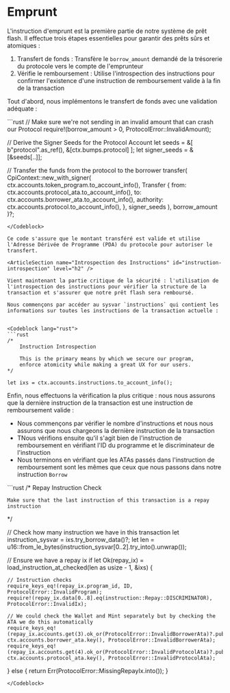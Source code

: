 # Emprunt

L'instruction d'emprunt est la première partie de notre système de prêt flash. Il effectue trois étapes essentielles pour garantir des prêts sûrs et atomiques :
1. Transfert de fonds : Transfère le `borrow_amount` demandé de la trésorerie du protocole vers le compte de l'emprunteur
2. Vérifie le remboursement : Utilise l'introspection des instructions pour confirmer l'existence d'une instruction de remboursement valide à la fin de la transaction

<ArticleSection name="Transfert de fonds" id="fund-transfer" level="h2" />

Tout d'abord, nous implémentons le transfert de fonds avec une validation adéquate :

<Codeblock lang="rust">
```rust
// Make sure we're not sending in an invalid amount that can crash our Protocol
require!(borrow_amount > 0, ProtocolError::InvalidAmount);

// Derive the Signer Seeds for the Protocol Account
let seeds = &[
    b"protocol".as_ref(),
    &[ctx.bumps.protocol]
];
let signer_seeds = &[&seeds[..]];

// Transfer the funds from the protocol to the borrower
transfer(
    CpiContext::new_with_signer(
        ctx.accounts.token_program.to_account_info(), 
        Transfer {
            from: ctx.accounts.protocol_ata.to_account_info(),
            to: ctx.accounts.borrower_ata.to_account_info(),
            authority: ctx.accounts.protocol.to_account_info(),
        }, 
        signer_seeds
    ), 
    borrow_amount
)?;
```
</Codeblock>

Ce code s'assure que le montant transféré est valide et utilise l'Adresse Dérivée de Programme (PDA) du protocole pour autoriser le transfert.

<ArticleSection name="Introspection des Instructions" id="instruction-introspection" level="h2" />

Vient maintenant la partie critique de la sécurité : l'utilisation de l'introspection des instructions pour vérifier la structure de la transaction et s'assurer que notre prêt flash sera remboursé.

Nous commençons par accéder au sysvar `instructions` qui contient les informations sur toutes les instructions de la transaction actuelle :


<Codeblock lang="rust">
```rust
/*
    Instruction Introspection

    This is the primary means by which we secure our program,
    enforce atomicity while making a great UX for our users.
*/

let ixs = ctx.accounts.instructions.to_account_info();
```
</Codeblock>

Enfin, nous effectuons la vérification la plus critique : nous nous assurons que la dernière instruction de la transaction est une instruction de remboursement valide :
- Nous commençons par vérifier le nombre d'instructions et nous nous assurons que nous chargeons la dernière instruction de la transaction
- TNous vérifions ensuite qu'il s'agit bien de l'instruction de remboursement en vérifiant l'ID du programme et le discriminateur de l'instruction
- Nous terminons en vérifiant que les ATAs passés dans l'instruction de remboursement sont les mêmes que ceux que nous passons dans notre instruction `Borrow`

<Codeblock lang="rust">
```rust
/*
    Repay Instruction Check

    Make sure that the last instruction of this transaction is a repay instruction
*/

// Check how many instruction we have in this transaction
let instruction_sysvar = ixs.try_borrow_data()?;
let len = u16::from_le_bytes(instruction_sysvar[0..2].try_into().unwrap());

// Ensure we have a repay ix
if let Ok(repay_ix) = load_instruction_at_checked(len as usize - 1, &ixs) {

    // Instruction checks
    require_keys_eq!(repay_ix.program_id, ID, ProtocolError::InvalidProgram);
    require!(repay_ix.data[0..8].eq(instruction::Repay::DISCRIMINATOR), ProtocolError::InvalidIx);

    // We could check the Wallet and Mint separately but by checking the ATA we do this automatically
    require_keys_eq!(repay_ix.accounts.get(3).ok_or(ProtocolError::InvalidBorrowerAta)?.pubkey, ctx.accounts.borrower_ata.key(), ProtocolError::InvalidBorrowerAta);
    require_keys_eq!(repay_ix.accounts.get(4).ok_or(ProtocolError::InvalidProtocolAta)?.pubkey, ctx.accounts.protocol_ata.key(), ProtocolError::InvalidProtocolAta);

} else {
    return Err(ProtocolError::MissingRepayIx.into());
}
```
</Codeblock>